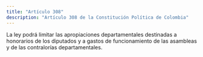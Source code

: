 ```yaml
---
title: "Artículo 308"
description: "Artículo 308 de la Constitución Política de Colombia"
---
```


La ley podrá limitar las apropiaciones departamentales destinadas a honorarios de los diputados y a gastos de funcionamiento de las asambleas y de las contralorías departamentales.
